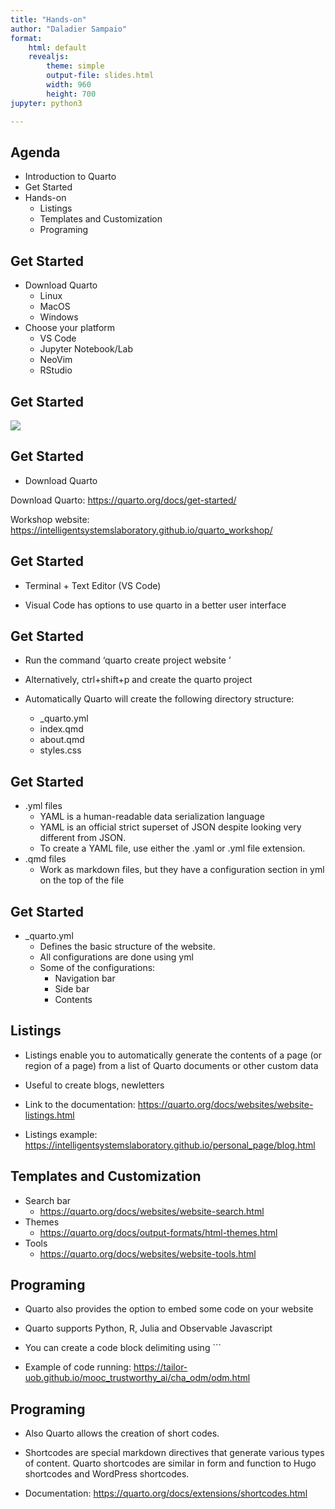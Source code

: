 ```yaml
---
title: "Hands-on"
author: "Daladier Sampaio"
format:
    html: default
    revealjs:
        theme: simple
        output-file: slides.html
        width: 960
        height: 700
jupyter: python3

---
```


## Agenda

- Introduction to Quarto
- Get Started 
- Hands-on
    - Listings
    - Templates and Customization
    - Programing


## Get Started

- Download Quarto
    - Linux
    - MacOS
    - Windows

- Choose your platform
    - VS Code
    - Jupyter Notebook/Lab
    - NeoVim
    - RStudio

## Get Started

![](images/geting_started.png){.absolute top=75}

## Get Started

- Download Quarto

Download Quarto: [https://quarto.org/docs/get-started/](https://quarto.org/docs/get-started/)

Workshop website: [https://intelligentsystemslaboratory.github.io/quarto_workshop/](https://intelligentsystemslaboratory.github.io/quarto_workshop/)

## Get Started

- Terminal + Text Editor (VS Code)

- Visual Code has options to use quarto in a better user interface

## Get Started

- Run the command 'quarto create project website <mysite>'

- Alternatively, ctrl+shift+p and create the quarto project

- Automatically Quarto will create the following directory structure:
    - _quarto.yml
    - index.qmd
    - about.qmd
    - styles.css

## Get Started

- .yml files
    - YAML is a human-readable data serialization language
    - YAML is an official strict superset of JSON despite looking very different from JSON.
    - To create a YAML file, use either the .yaml or .yml file extension.

- .qmd files
    - Work as markdown files, but they have a configuration section in yml on the top of the file

## Get Started

- _quarto.yml
    - Defines the basic structure of the website.
    - All configurations are done using yml
    - Some of the configurations:
        - Navigation bar
        - Side bar
        - Contents 

## Listings {.smaller}

- Listings enable you to automatically generate the contents of a page (or region of a page) from a list of Quarto documents or other custom data

- Useful to create blogs, newletters

- Link to the documentation: [https://quarto.org/docs/websites/website-listings.html](https://quarto.org/docs/websites/website-listings.html)

- Listings example: [https://intelligentsystemslaboratory.github.io/personal_page/blog.html](https://intelligentsystemslaboratory.github.io/personal_page/blog.html)

## Templates and Customization

- Search bar
    - [https://quarto.org/docs/websites/website-search.html](https://quarto.org/docs/websites/website-search.html)
- Themes
    - [https://quarto.org/docs/output-formats/html-themes.html](https://quarto.org/docs/output-formats/html-themes.html)
- Tools
    - [https://quarto.org/docs/websites/website-tools.html](https://quarto.org/docs/websites/website-tools.html)

## Programing

- Quarto also provides the option to embed some code on your website

- Quarto supports Python, R, Julia and Observable Javascript

- You can create a code block delimiting using ```

- Example of code running: [https://tailor-uob.github.io/mooc_trustworthy_ai/cha_odm/odm.html](https://tailor-uob.github.io/mooc_trustworthy_ai/cha_odm/odm.html)

## Programing

- Also Quarto allows the creation of short codes.

- Shortcodes are special markdown directives that generate various types of content. Quarto shortcodes are similar in form and function to Hugo shortcodes and WordPress shortcodes.

- Documentation: [https://quarto.org/docs/extensions/shortcodes.html](https://quarto.org/docs/extensions/shortcodes.html)